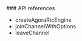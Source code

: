 <PlatformWrapper platform="react-native">
### API references

* <Link to="{{Global.API_REF_ROOT}}/rn_ng/API/class_irtcengine.html#ariaid-title14">createAgoraRtcEngine</Link>

* <Link to="{{Global.API_REF_ROOT}}/rn_ng/API/class_irtcengine.html#api_joinchannel2_ng">joinChannelWithOptions</Link>

* <Link to="{{Global.API_REF_ROOT}}/rn_ng/API/class_irtcengine.html#api_leavechannel2">leaveChannel</Link>

</PlatformWrapper>
